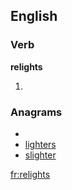 ==English==

===Verb===
'''relights'''

# {{third-person singular of|[[relight]]}}

===Anagrams===
* {{alphagram|eghilrst}}
* [[lighters#English|lighters]]
* [[slighter#English|slighter]]

[[fr:relights]]